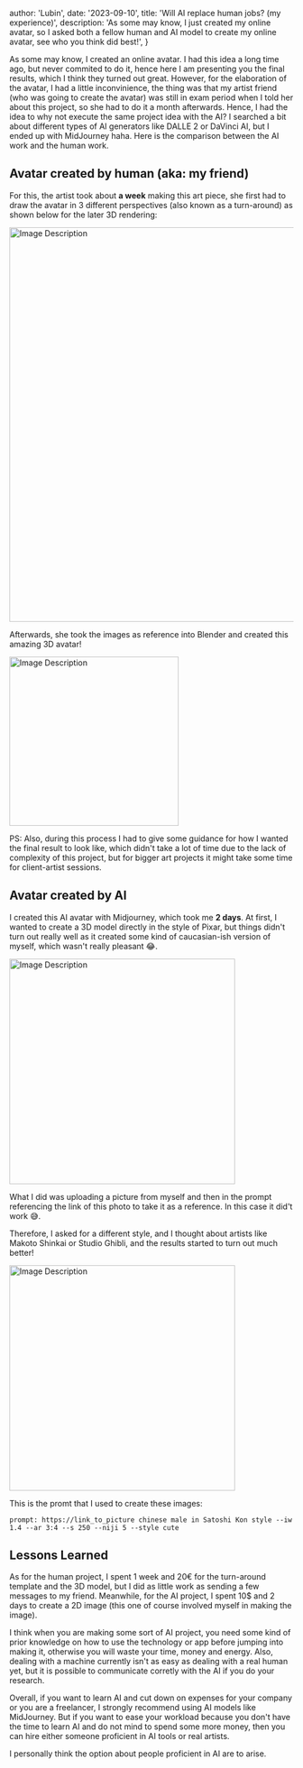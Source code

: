 
  author: 'Lubin',
  date: '2023-09-10',
  title: 'Will AI replace human jobs? (my experience)',
  description:
    'As some may know, I just created my online avatar, so I asked both a fellow human and AI model to create my online avatar, see who you think did best!',
}


As some may know, I created an online avatar. I had this idea a long time ago, but never commited to do it, hence here I am presenting you the final results, which I think they turned out great. However, for the elaboration of the avatar, I had a little inconvinience, the thing was that my artist friend (who was going to create the avatar) was still in exam period when I told her about this project, so she had to do it a month afterwards.
Hence, I had the idea to why not execute the same project idea with the AI? I searched a bit about different types of AI generators like DALLE 2 or DaVinci AI, but I ended up with MidJourney haha. Here is the comparison between the AI work and the human work.


## Avatar created by human (aka: my friend)

For this, the artist took about **a week** making this art piece, she first had to draw the avatar in 3 different perspectives (also known as a turn-around) as shown below for the later 3D rendering:

<img src="/images/avatar_template.jpg" width="700px" alt="Image Description" />

Afterwards, she took the images as reference into Blender and created this amazing 3D avatar!

<img src="/images/avatar.gif" width="300px" alt="Image Description" />

PS: Also, during this process I had to give some guidance for how I wanted the final result to look like, which didn&apos;t take a lot of time due to the lack of complexity of this project, but for bigger art projects it might take some time for client-artist sessions.

## Avatar created by AI 

I created this AI avatar with Midjourney, which took me **2 days**. At first, I wanted to create a 3D model directly in the style of Pixar, but things didn&apos;t turn out really well as it created some kind of caucasian-ish version of myself, which wasn&apos;t really pleasant 😂.

<img src="/images/pixar.png" width="400px" alt="Image Description" />

What I did was uploading a picture from myself and then in the prompt referencing the link of this photo to take it as a reference. In this case it did&apos;t work 😅.

Therefore, I asked for a different style, and I thought about artists like Makoto Shinkai or Studio Ghibli, and the results started to turn out much better!

<img src="/images/lubin1.png" width="400px" alt="Image Description" />

This is the promt that I used to create these images:

```
prompt: https://link_to_picture chinese male in Satoshi Kon style --iw 1.4 --ar 3:4 --s 250 --niji 5 --style cute
```

## Lessons Learned

As for the human project, I spent 1 week and 20€ for the turn-around template and the 3D model, but I did as little work as sending a few messages to my friend. Meanwhile, for the AI project, I spent 10$ and 2 days to create a 2D image (this one of course involved myself in making the image).

I think when you are making some sort of AI project, you need some kind of prior knowledge on how to use the technology or app before jumping into making it, otherwise you will waste your time, money and energy. Also, dealing with a machine currently isn&apos;t as easy as dealing with a real human yet, but it is possible to communicate corretly with the AI if you do your research.

Overall, if you want to learn AI and cut down on expenses for your company or you are a freelancer, I strongly recommend using AI models like MidJourney. But if you want to ease your workload because you don&apos;t have the time to learn AI and do not mind to spend some more money, then you can hire either someone proficient in AI tools or real artists.

I personally think the option about people proficient in AI are to arise.

